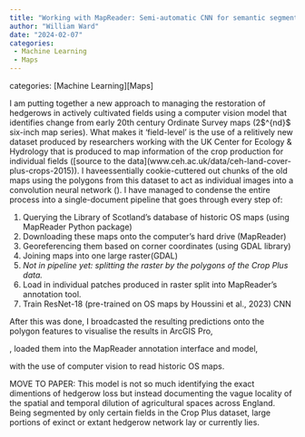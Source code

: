```yaml
---
title: "Working with MapReader: Semi-automatic CNN for semantic segmentation of historic maps"
author: "William Ward"
date: "2024-02-07"
categories: 
 - Machine Learning
 - Maps
---
```


categories: \[Machine Learning\]\[Maps\]

I am putting together a new approach to managing the restoration of hedgerows in actively cultivated fields using a computer vision model that identifies change from early 20th century Ordinate Survey maps (2\$\^{nd}\$ six-inch map series). What makes it 'field-level' is the use of a relitively new dataset produced by researchers working with the UK Center for Ecology & Hydrology that is produced to map information of the crop production for individual fields (\[source to the data\](www.ceh.ac.uk/data/ceh-land-cover-plus-crops-2015)). I haveessentially cookie-cuttered out chunks of the old maps using the polygons from this dataset to act as individual images into a convolution neural network (). I have managed to condense the entire process into a single-document pipeline that goes through every step of:

1.  Querying the Library of Scotland's database of historic OS maps (using MapReader Python package)
2.  Downloading these maps onto the computer's hard drive (MapReader)
3.  Georeferencing them based on corner coordinates (using GDAL library)
4.  Joining maps into one large raster(GDAL)
5.  *Not in pipeline yet: splitting the raster by the polygons of the Crop Plus data.*
6.  Load in individual patches produced in raster split into MapReader's annotation tool.
7.  Train ResNet-18 (pre-trained on OS maps by Houssini et al., 2023) CNN

After this was done, I broadcasted the resulting predictions onto the polygon features to visualise the results in ArcGIS Pro,

, loaded them into the MapReader annotation interface and model,

with the use of computer vision to read historic OS maps.

MOVE TO PAPER: This model is not so much identifying the exact dimentions of hedgerow loss but instead documenting the vague locality of the spatial and temporal dilution of agricultural spaces across England. Being segmented by only certain fields in the Crop Plus dataset, large portions of exinct or extant hedgerow network lay or currently lies.
